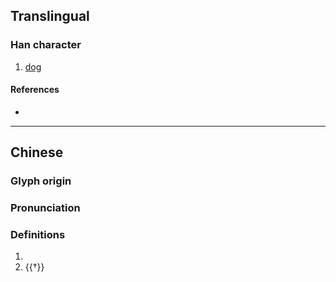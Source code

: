 {{character info}}
==Translingual==

===Han character===
{{Han char|rn=94|rad=犬|as=12|sn=15|four=42227|canj=KHHKB|ids=⿰犭喬}}

# [[dog]]

====References====
* {{Han ref|kx=0719.040|dkj=20697|dj=1130.110|hdz=21368.100|uh=7362|ud=29538|bh=E6A1|bd=59041}}

----
==Chinese==
{{zh-forms}}

===Glyph origin===
{{Han etym}}

===Pronunciation===
{{zh-pron
|m=xiāo
|c=hiu1
|mc=y
|oc=y
|cat=n
}}

===Definitions===
{{zh-hanzi}}

# {{zh-only|猲獢}}
# {{†}} {{zh-alt-form|驍}}